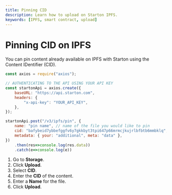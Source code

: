 ```yaml
---
title: Pinning CID 
description: Learn how to upload on Starton IPFS.
keywords: [IPFS, smart contract, upload]
---
```



# Pinning CID on IPFS

You can pin content already available on IPFS with Starton using the Content IDentifier (CID).

<Tabs>
<TabItem value="code" label="From Code">

```jsx showLineNumbers
const axios = require("axios");

// AUTHENTICATING TO THE API USING YOUR API KEY
const startonApi = axios.create({
    baseURL: "https://api.starton.com",
    headers: {
        "x-api-key": "YOUR_API_KEY",
    },
});

startonApi.post("/v3/ipfs/pin", {
    name: "pin name", // name of the file you would like to pin
    cid: "bafybeid7ybbefggfv6y7gkkbyt3tpi647p66mrmcjkujrlbfbtb6mmbklq", // cid of the file you would like to pin
    metadata: { your: "additional", meta: "data" },
})
    .then(res=>console.log(res.data))
    .catch(e=>console.log(e))
   ```
</TabItem>
<TabItem value="dashboard" label="From Webapp">

1. Go to **Storage**.
1. Click **Upload**.
1. Select **CID**.
1. Enter the **CID** of the content.
1. Enter a **Name** for the file.
1. Click **Upload**.

</TabItem>
</Tabs>
